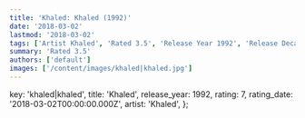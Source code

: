 ```yaml
---
title: 'Khaled: Khaled (1992)'
date: '2018-03-02'
lastmod: '2018-03-02'
tags: ['Artist Khaled', 'Rated 3.5', 'Release Year 1992', 'Release Decade 1990']
summary: 'Rated 3.5'
authors: ['default']
images: ['/content/images/khaled|khaled.jpg']
---
```


  key: 'khaled|khaled',
  title: 'Khaled',
  release_year: 1992,
  rating: 7,
  rating_date: '2018-03-02T00:00:00.000Z',
  artist: 'Khaled',
};

<MusicRating data={data} />
